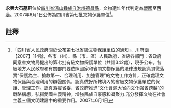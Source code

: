 {{msg:四川省文物保護單位
|名稱 = 永興大石墓群
|編號 = 40
|圖片 = 
|級別 = S7
|分類 = 
|時代 = [[戰國|戰國]]至[[西漢|西漢]]
|地点 = [[四川省|四川省]][[涼山彝族自治州|涼山彝族自治州]][[德昌縣|德昌縣]]
|坐標 =
|登錄 = 2007年6月1日
}}
'''永興大石墓群'''位於[[四川省|四川省]][[涼山彝族自治州|涼山彝族自治州]][[德昌縣|德昌縣]]，文物遺址年代判定為[[戰國|戰國]]至[[西漢|西漢]]。2007年6月1日公佈為四川省第七批文物保護單位<ref>「四川省人民政府關於公布第七批省級文物保護單位的通知」，川府函【2007】114號，各市（州）、縣（市、區）人民政府，省級各部門：省政府同意省文物局提出的第七批有級文物保護單位（共計342處），現予公布。各級地方人民政府和有關部門要依照國家和省關文物保護的法律法規認真貫徹落實“保護為主、搶救第一、合理利用、加強管理”的文物工作方針，正確處理文物保護與合理利用的辯證關係，認真做好所轄境內的省級文物保護單位的保護、管理工作。認真落實省委、省政府推進“文化資源大省向文化強省跨越”的戰略構想，弘揚愛國主義精神，增強民族自豪感和凝聚力.充分發揮文物在社會主義三個文明建設中的重要作用。2007年6月1日</ref>。
==註釋==
{{reflist}}
{{文物保護單位小作品}}